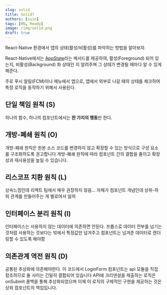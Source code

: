 ```yaml
---
slug: solid
title: Solid?
authors: [suin]
tags: [RN, Ready]
image: /img/solid.png
draft: true
---
```


React-Native 환경에서 앱의 상태(활성/비활성)를 파악하는 방법을 알아보자.

<!--truncate-->

<ThumNailImage src='/img/solid.png' alt='solid 이미지' />

React-Native에서는 [AppState](https://reactnative.dev/docs/appstate)라는 메서드를 제공하여, 활성(Foreground) 되어 있는지, 비활성(Background) 화 상태인 지 알려주며 그 상태가 변경될 때마다 알 수 있게 해준다.

주로 푸시 알림(FCM)이나 메뉴에서 앱으로, 앱에서 외부로 나갈 때의 상태를 체크하여 특정 로직을 동작하기 위해서 사용된다.

## 단일 책임 원칙 (S)

하나의 함수, 하나의 컴포넌트에서는 **한 가지의 행동**만 한다.

## 개방-폐쇄 원칙 (O)

개방-폐쇄 원칙은 원본 소스 코드를 변경하지 않고 확장할 수 있는 방식으로 구성 요소를 구조화하도록 권고합니다
개방-폐쇄 원칙에 따라 컴포넌트 간의 결합을 줄이고 확장성과 재사용성을 높일 수 있습니다.

## 리스코프 치환 원칙 (L)

상속느낌인데 리액트 팀에서 매우 권장하지 않음... 자체가 컴포넌트 개념인데 상위-하위 관계를 만들어주는 게 별로여서 일까

## 인터페이스 분리 원칙 (I)

인터페이스는 사용하지 않는 데이터에 의존하면 안된다.
프롭스로 데이터 전부를 넘기는 것처럼 사용하는 것보다는 밖에서 특정값만 넘겨주고 컴포넌트는 넘겨준 데이터로 렌더링할 수 있도록 해야함

## 의존관계 역전 원칙 (D)

공통된 추상화에 의존해야한다.
이 코드에서 LoginForm 컴포넌트는 api 모듈을 직접 참조하므로 둘 사이는 긴밀히 결합되어 있습니다
API에 크리덴셜을 제출하는 로직은 onSubmit 콜백을 통해 추상화되었으며 이제 이 로직의 구체적인 구현을 제공하는 것은 상위 컴포넌트의 책임입니다.
